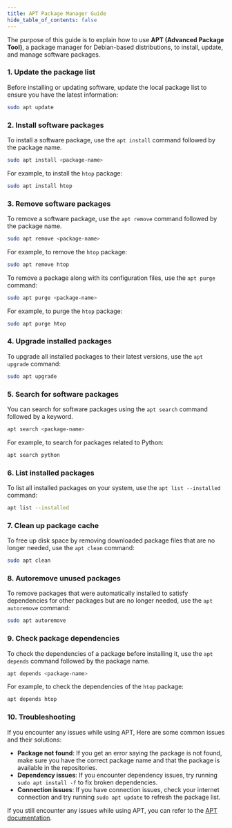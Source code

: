 ```yaml
---
title: APT Package Manager Guide
hide_table_of_contents: false
---
```


The purpose of this guide is to explain how to use **APT (Advanced Package Tool)**, a package manager for Debian-based distributions, to install, update, and manage software packages.

### 1. Update the package list

Before installing or updating software, update the local package list to ensure you have the latest information:

```bash
sudo apt update
```

### 2. Install software packages

To install a software package, use the `apt install` command followed by the package name.

```bash
sudo apt install <package-name>
```

For example, to install the `htop` package:

```bash
sudo apt install htop
```

### 3. Remove software packages

To remove a software package, use the `apt remove` command followed by the package name.

```bash
sudo apt remove <package-name>
```

For example, to remove the `htop` package:

```bash
sudo apt remove htop
```

To remove a package along with its configuration files, use the `apt purge` command:

```bash
sudo apt purge <package-name>
```

For example, to purge the `htop` package:

```bash
sudo apt purge htop
```

### 4. Upgrade installed packages

To upgrade all installed packages to their latest versions, use the `apt upgrade` command:

```bash
sudo apt upgrade
```

### 5. Search for software packages

You can search for software packages using the `apt search` command followed by a keyword.

```bash
apt search <package-name>
```

For example, to search for packages related to Python:

```bash
apt search python
```

### 6. List installed packages

To list all installed packages on your system, use the `apt list --installed` command:

```bash
apt list --installed
```

### 7. Clean up package cache

To free up disk space by removing downloaded package files that are no longer needed, use the `apt clean` command:

```bash
sudo apt clean
```

### 8. Autoremove unused packages

To remove packages that were automatically installed to satisfy dependencies for other packages but are no longer needed, use the `apt autoremove` command:

```bash
sudo apt autoremove
```

### 9. Check package dependencies

To check the dependencies of a package before installing it, use the `apt depends` command followed by the package name.

```bash
apt depends <package-name>
```

For example, to check the dependencies of the `htop` package:

```bash
apt depends htop
```

### 10. Troubleshooting

If you encounter any issues while using APT, Here are some common issues and their solutions:

- **Package not found**: If you get an error saying the package is not found, make sure you have the correct package name and that the package is available in the repositories.
- **Dependency issues**: If you encounter dependency issues, try running `sudo apt install -f` to fix broken dependencies.
- **Connection issues**: If you have connection issues, check your internet connection and try running `sudo apt update` to refresh the package list.

If you still encounter any issues while using APT, you can refer to the [APT documentation](https://manpages.debian.org/stretch/apt/apt.8.en.html).
